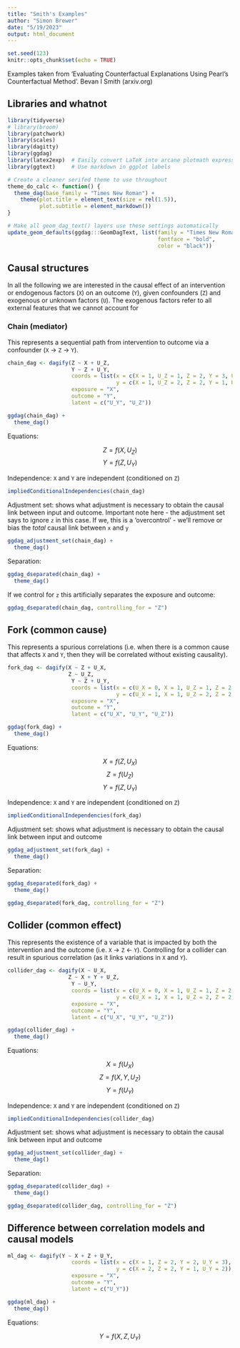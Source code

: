 ```yaml
---
title: "Smith's Examples"
author: "Simon Brewer"
date: "5/19/2023"
output: html_document
---
```


```r
set.seed(123)
knitr::opts_chunk$set(echo = TRUE)
```


Examples taken from 'Evaluating Counterfactual Explanations Using Pearl's Counterfactual Method'. Bevan I Smith (arxiv.org)

## Libraries and whatnot

```r
library(tidyverse)
# library(broom)
library(patchwork)
library(scales)
library(dagitty)
library(ggdag)
library(latex2exp)  # Easily convert LaTeX into arcane plotmath expressions
library(ggtext)     # Use markdown in ggplot labels

# Create a cleaner serifed theme to use throughout
theme_do_calc <- function() {
  theme_dag(base_family = "Times New Roman") +
    theme(plot.title = element_text(size = rel(1.5)),
          plot.subtitle = element_markdown())
}

# Make all geom_dag_text() layers use these settings automatically
update_geom_defaults(ggdag:::GeomDagText, list(family = "Times New Roman", 
                                               fontface = "bold",
                                               color = "black"))
```

## Causal structures

In all the following we are interested in the causal effect of an intervention or endogenous factors (`X`) on an outcome (`Y`), given confounders (`Z`) and exogenous or unknown factors (`U`). The exogenous factors refer to all external features that we cannot account for

### Chain (mediator)

This represents a sequential path from intervention to outcome via a confounder (`X` &rarr; `Z` &rarr; `Y`). 

```r
chain_dag <- dagify(Z ~ X + U_Z,
                    Y ~ Z + U_Y,
                    coords = list(x = c(X = 1, U_Z = 1, Z = 2, Y = 3, U_Y = 4),
                                  y = c(X = 1, U_Z = 2, Z = 2, Y = 1, U_Y = 1)),
                    exposure = "X",
                    outcome = "Y",
                    latent = c("U_Y", "U_Z"))

ggdag(chain_dag) +
  theme_dag()
```

Equations:

$$Z = f(X, U_Z)$$
$$Y = f(Z, U_Y)$$

Independence: `X` and `Y` are independent (conditioned on `Z`)

```r
impliedConditionalIndependencies(chain_dag)
```

Adjustment set: shows what adjustment is necessary to obtain the causal link between input and outcome. Important note here - the adjustment set says to ignore `z` in this case. If we, this is a 'overcontrol' - we'll remove or bias the *total* causal link between `x` and `y`

```r
ggdag_adjustment_set(chain_dag) +
  theme_dag()
```

Separation:

```r
ggdag_dseparated(chain_dag) +
  theme_dag()
```

If we control for `z` this artificially separates the exposure and outcome: 

```r
ggdag_dseparated(chain_dag, controlling_for = "Z")
```

## Fork (common cause)

This represents a spurious correlations (i.e. when there is a common cause that affects `X` and `Y`, then they will be correlated without existing causality). 

```r
fork_dag <- dagify(X ~ Z + U_X,
                   Z ~ U_Z,
                    Y ~ Z + U_Y,
                    coords = list(x = c(U_X = 0, X = 1, U_Z = 1, Z = 2, Y = 3, U_Y = 4),
                                  y = c(U_X = 1, X = 1, U_Z = 2, Z = 2, Y = 1, U_Y = 1)),
                    exposure = "X",
                    outcome = "Y",
                    latent = c("U_X", "U_Y", "U_Z"))

ggdag(fork_dag) +
  theme_dag()
```

Equations:

$$X = f(Z,U_X)$$
$$Z = f(U_Z)$$
$$Y = f(Z, U_Y)$$

Independence: `X` and `Y` are independent (conditioned on `Z`)

```r
impliedConditionalIndependencies(fork_dag)
```

Adjustment set: shows what adjustment is necessary to obtain the causal link between input and outcome

```r
ggdag_adjustment_set(fork_dag) +
  theme_dag()
```

Separation:

```r
ggdag_dseparated(fork_dag) +
  theme_dag()
```

```r
ggdag_dseparated(fork_dag, controlling_for = "Z")
```

## Collider (common effect)

This represents the existence of a variable that is impacted by both the intervention and the outcome (i.e. `X` &rarr; `Z` &larr; `Y`). Controlling for a collider can result in spurious correlation (as it links variations in `X` and `Y`). 

```r
collider_dag <- dagify(X ~ U_X,
                   Z ~ X + Y + U_Z,
                    Y ~ U_Y,
                    coords = list(x = c(U_X = 0, X = 1, U_Z = 1, Z = 2, Y = 3, U_Y = 4),
                                  y = c(U_X = 1, X = 1, U_Z = 2, Z = 2, Y = 1, U_Y = 1)),
                    exposure = "X",
                    outcome = "Y",
                    latent = c("U_X", "U_Y", "U_Z"))

ggdag(collider_dag) +
  theme_dag()
```

Equations:

$$X = f(U_X)$$
$$Z = f(X,Y,U_Z)$$
$$Y = f(U_Y)$$

Independence: `X` and `Y` are independent (conditioned on `Z`)

```r
impliedConditionalIndependencies(collider_dag)
```

Adjustment set: shows what adjustment is necessary to obtain the causal link between input and outcome

```r
ggdag_adjustment_set(collider_dag) +
  theme_dag()
```

Separation:

```r
ggdag_dseparated(collider_dag) +
  theme_dag()
```

```r
ggdag_dseparated(collider_dag, controlling_for = "Z")
```

## Difference between correlation models and causal models

```r
ml_dag <- dagify(Y ~ X + Z + U_Y,
                    coords = list(x = c(X = 1, Z = 2, Y = 2, U_Y = 3),
                                  y = c(X = 2, Z = 2, Y = 1, U_Y = 2)),
                    exposure = "X",
                    outcome = "Y",
                    latent = c("U_Y"))

ggdag(ml_dag) +
  theme_dag()
```

Equations:

$$Y = f(X,Z,U_Y)$$


